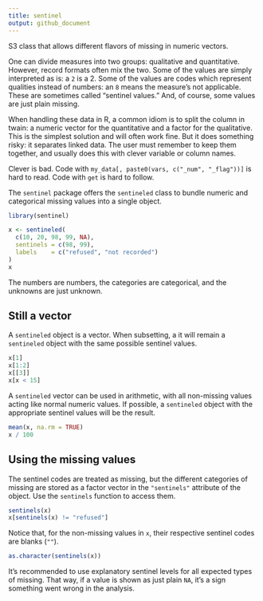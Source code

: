 ```yaml
---
title: sentinel
output: github_document
---
```


S3 class that allows different flavors of missing in numeric vectors.

One can divide measures into two groups: qualitative and quantitative. However,
record formats often mix the two. Some of the values are simply interpreted as
is: a `2` is a 2. Some of the values are codes which represent qualities instead
of numbers: an `8` means the measure's not applicable. These are sometimes
called "sentinel values." And, of course, some values are just plain missing.

When handling these data in R, a common idiom is to split the column in twain: a
numeric vector for the quantitative and a factor for the qualitative. This is
the simplest solution and will often work fine. But it does something risky: it
separates linked data. The user must remember to keep them together, and usually
does this with clever variable or column names.

Clever is bad. Code with `my_data[, paste0(vars, c("_num", "_flag"))]` is hard
to read. Code with `get` is hard to follow.

The `sentinel` package offers the `sentineled` class to bundle numeric and
categorical missing values into a single object.

```r
library(sentinel)

x <- sentineled(
  c(10, 20, 98, 99, NA),
  sentinels = c(98, 99),
  labels    = c("refused", "not recorded")
)
x
```

The numbers are numbers, the categories are categorical, and the unknowns are
just unknown.

## Still a vector

A `sentineled` object is a vector. When subsetting, a it will remain a
`sentineled` object with the same possible sentinel values.

```r
x[1]
x[1:2]
x[[3]]
x[x < 15]
```

A `sentineled` vector can be used in arithmetic, with all non-missing values
acting like normal numeric values. If possible, a `sentineled` object with the
appropriate sentinel values will be the result.

```r
mean(x, na.rm = TRUE)
x / 100
```

## Using the missing values

The sentinel codes are treated as missing, but the different categories of
missing are stored as a factor vector in the `"sentinels"` attribute of the
object. Use the `sentinels` function to access them.

```r
sentinels(x)
x[sentinels(x) != "refused"]
```

Notice that, for the non-missing values in `x`, their respective sentinel codes
are blanks (`""`).

```r
as.character(sentinels(x))
```

It's recommended to use explanatory sentinel levels for all expected types of
missing. That way, if a value is shown as just plain `NA`, it's a sign something
went wrong in the analysis.
